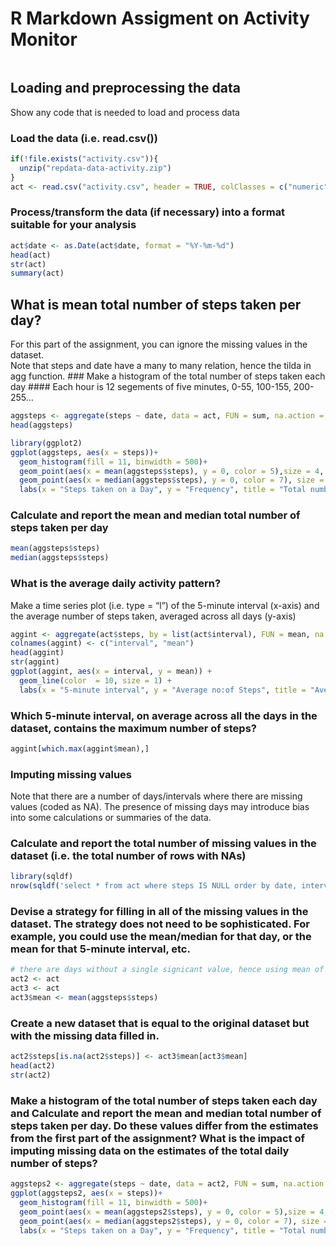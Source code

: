 R Markdown Assigment on Activity Monitor
========================================

```r


```

## Loading and preprocessing the data
Show any code that is needed to load and process data

### Load the data (i.e. read.csv())
```r
if(!file.exists("activity.csv")){
  unzip("repdata-data-activity.zip")
}
act <- read.csv("activity.csv", header = TRUE, colClasses = c("numeric", "character", "numeric"))

```
### Process/transform the data (if necessary) into a format suitable for your analysis
```r
act$date <- as.Date(act$date, format = "%Y-%m-%d")
head(act)
str(act)
summary(act)
```

## What is mean total number of steps taken per day?
For this part of the assignment, you can ignore the missing values in the dataset.  
Note that steps and date have a many to many relation, hence the tilda in agg function.
### Make a histogram of the total number of steps taken each day
#### Each hour is 12 segements of five minutes, 0-55, 100-155, 200-255...
```r
aggsteps <- aggregate(steps ~ date, data = act, FUN = sum, na.action = na.omit)
head(aggsteps)
```
```r
library(ggplot2)
ggplot(aggsteps, aes(x = steps))+
  geom_histogram(fill = 11, binwidth = 500)+
  geom_point(aes(x = mean(aggsteps$steps), y = 0, color = 5),size = 4, shape = 18)+
  geom_point(aes(x = median(aggsteps$steps), y = 0, color = 7), size = 4, shape = 25)+
  labs(x = "Steps taken on a Day", y = "Frequency", title = "Total number of steps taken each day")
```
### Calculate and report the mean and median total number of steps taken per day
```r
mean(aggsteps$steps)
median(aggsteps$steps)
```

### What is the average daily activity pattern?
Make a time series plot (i.e. type = "l") of the 5-minute interval (x-axis) and the average number of steps taken, averaged across all days (y-axis)
```r
aggint <- aggregate(act$steps, by = list(act$interval), FUN = mean, na.rm = TRUE)
colnames(aggint) <- c("interval", "mean")
head(aggint)
str(aggint)
ggplot(aggint, aes(x = interval, y = mean)) +
  geom_line(color  = 10, size = 1) +
  labs(x = "5-minute interval", y = "Average no:of Steps", title = "Average Daily Activity Pattern")

```

### Which 5-minute interval, on average across all the days in the dataset, contains the maximum number of steps?
```r
aggint[which.max(aggint$mean),]
```

### Imputing missing values
Note that there are a number of days/intervals where there are missing values (coded as NA). The presence of missing days may introduce bias into some calculations or summaries of the data.

### Calculate and report the total number of missing values in the dataset (i.e. the total number of rows with NAs)
```r
library(sqldf)
nrow(sqldf('select * from act where steps IS NULL order by date, interval'))
```
### Devise a strategy for filling in all of the missing values in the dataset. The strategy does not need to be sophisticated. For example, you could use the mean/median for that day, or the mean for that 5-minute interval, etc.
```r
# there are days without a single signicant value, hence using mean of steps to fill NA
act2 <- act
act3 <- act
act3$mean <- mean(aggsteps$steps)
```
### Create a new dataset that is equal to the original dataset but with the missing data filled in.
```r
act2$steps[is.na(act2$steps)] <- act3$mean[act3$mean]
head(act2)
str(act2)
```
### Make a histogram of the total number of steps taken each day and Calculate and report the mean and median total number of steps taken per day. Do these values differ from the estimates from the first part of the assignment? What is the impact of imputing missing data on the estimates of the total daily number of steps?
```r
aggsteps2 <- aggregate(steps ~ date, data = act2, FUN = sum, na.action = na.omit)
ggplot(aggsteps2, aes(x = steps))+
  geom_histogram(fill = 11, binwidth = 500)+
  geom_point(aes(x = mean(aggsteps2$steps), y = 0, color = 5),size = 4, shape = 18)+
  geom_point(aes(x = median(aggsteps2$steps), y = 0, color = 7), size = 4, shape = 25)+
  labs(x = "Steps taken on a Day", y = "Frequency", title = "Total number of steps taken each day")

```